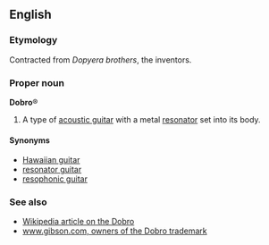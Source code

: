 ==English==
===Etymology===
Contracted from ''Dopyera brothers'', the inventors.

===Proper noun===
'''Dobro'''&reg;

#A type of [[acoustic guitar]] with a metal [[resonator]] set into its body.

====Synonyms====
*[[Hawaiian guitar]]
*[[resonator guitar]]
*[[resophonic guitar]]

===See also===
*[[w:Dobro|Wikipedia article on the Dobro]]
*[http://www.gibson.com/products/oai/dobro/index.html www.gibson.com, owners of the Dobro trademark]